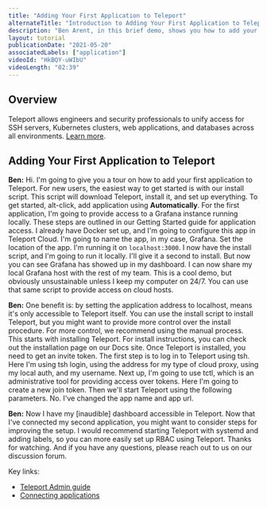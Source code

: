 ```yaml
---
title: "Adding Your First Application to Teleport"
alternateTitle: "Introduction to Adding Your First Application to Teleport"
description: "Ben Arent, in this brief demo, shows you how to add your first application to Teleport."
layout: tutorial
publicationDate: "2021-05-20"
associatedLabels: ["application"]
videoId: "HkBQY-uWIbU"
videoLength: "02:39"
---
```


## Overview

Teleport allows engineers and security professionals to unify access for SSH servers, Kubernetes clusters, web applications, and databases across all environments. [Learn more](/docs/application-access/introduction/).

## Adding Your First Application to Teleport

**Ben:** Hi. I'm going to give you a tour on how to add your first application to Teleport. For new users, the easiest way to get started is with our install script. This script will download Teleport, install it, and set up everything. To get started, alt-click, add application using **Automatically**. For the first application, I'm going to provide access to a Grafana instance running locally. These steps are outlined in our Getting Started guide for application access. I already have Docker set up, and I'm going to configure this app in Teleport Cloud. I'm going to name the app, in my case, Grafana. Set the location of the app. I'm running it on `localhost:3000`. I now have the install script, and I'm going to run it locally. I'll give it a second to install. But now you can see Grafana has showed up in my dashboard. I can now share my local Grafana host with the rest of my team. This is a cool demo, but obviously unsustainable unless I keep my computer on 24/7. You can use that same script to provide access on cloud hosts.

**Ben:** One benefit is: by setting the application address to localhost, means it's only accessible to Teleport itself. You can use the install script to install Teleport, but you might want to provide more control over the install procedure. For more control, we recommend using the manual process. This starts with installing Teleport. For install instructions, you can check out the installation page on our Docs site. Once Teleport is installed, you need to get an invite token. The first step is to log in to Teleport using tsh. Here I'm using tsh login, using the address for my type of cloud proxy, using my local auth, and my username. Next up, I'm going to use tctl, which is an administrative tool for providing access over tokens. Here I'm going to create a new join token. Then we'll start Teleport using the following parameters. No. I've changed the app name and app url.

**Ben:** Now I have my [inaudible] dashboard accessible in Teleport. Now that I've connected my second application, you might want to consider steps for improving the setup. I would recommend starting Teleport with systemd and adding labels, so you can more easily set up RBAC using Teleport. Thanks for watching. And if you have any questions, please reach out to us on our discussion forum.

Key links:

- [Teleport Admin guide](/docs/admin-guide/)
- [Connecting applications](/docs/application-access/guides/connecting-apps/)
